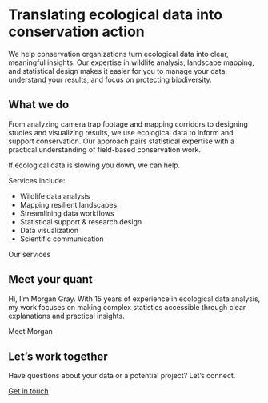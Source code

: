 # Translating ecological data into [conservation action]{.highlight-offset}

::: {.intro}
We help conservation organizations turn ecological data into clear, meaningful insights. Our expertise in wildlife analysis, landscape mapping, and statistical design makes it easier for you to manage your data, understand your results, and focus on protecting biodiversity.
:::

::: special-divider
:::

## What we do

From analyzing camera trap footage and mapping corridors to designing studies and visualizing results, we use ecological data to inform and support conservation. Our approach pairs statistical expertise with a practical understanding of field-based conservation work.

[If ecological data is slowing you down, we can help.]{.highlight-offset-yellow}

Services include:

-   Wildlife data analysis
-   Mapping resilient landscapes
-   Streamlining data workflows
-   Statistical support & research design
-   Data visualization
-   Scientific communication

<a class="button-teal">Our services</a>

::: special-divider
:::

## Meet your quant

Hi, I’m Morgan Gray. With 15 years of experience in ecological data analysis, my work focuses on making complex statistics accessible through clear explanations and practical insights.

<a class="button-teal">Meet Morgan</a>

::: special-divider
:::

## Let's work together
Have questions about your data or a potential project? Let's connect.

<a class="button-yellow" href="mailto:hello@pisaster.com?subject=Website%20inquiry">Get in touch<i class="fa-regular fa-envelope fa-xl"></i>
</a>
